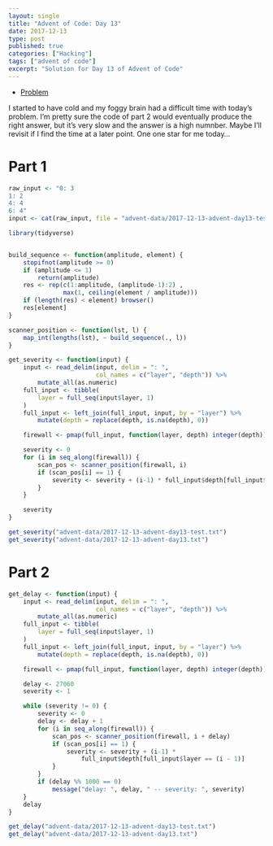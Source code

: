 ```yaml
---
layout: single
title: "Advent of Code: Day 13"
date: 2017-12-13
type: post
published: true
categories: ["Hacking"]
tags: ["advent of code"]
excerpt: "Solution for Day 13 of Advent of Code"
---
```


* [Problem](http://adventofcode.com/2017/day/13)


I started to have cold and my foggy brain had a difficult time with today's problem. I'm pretty sure the code of part 2 would eventually produce the right answer, but it's very slow and the answer is a high numnber. Maybe I'll revisit if I find the time at a later point. One one star for me today... 

# Part 1 


```r

raw_input <- "0: 3
1: 2
4: 4
6: 4"
input <- cat(raw_input, file = "advent-data/2017-12-13-advent-day13-test.txt")

library(tidyverse)


build_sequence <- function(amplitude, element) {
    stopifnot(amplitude >= 0)
    if (amplitude <= 1)
        return(amplitude)
    res <- rep(c(1:amplitude, (amplitude-1):2) ,
               max(1, ceiling(element / amplitude)))
    if (length(res) < element) browser()
    res[element]
}

scanner_position <- function(lst, l) {
    map_int(lengths(lst), ~ build_sequence(., l))
}

get_severity <- function(input) {
    input <- read_delim(input, delim = ": ",
                        col_names = c("layer", "depth")) %>%
        mutate_all(as.numeric)
    full_input <- tibble(
        layer = full_seq(input$layer, 1)
    )
    full_input <- left_join(full_input, input, by = "layer") %>%
        mutate(depth = replace(depth, is.na(depth), 0))

    firewall <- pmap(full_input, function(layer, depth) integer(depth))

    severity <- 0
    for (i in seq_along(firewall)) {
        scan_pos <- scanner_position(firewall, i)
        if (scan_pos[i] == 1) {
            severity <- severity + (i-1) * full_input$depth[full_input$layer == (i - 1)]
        }
    }

    severity
}

get_severity("advent-data/2017-12-13-advent-day13-test.txt")
get_severity("advent-data/2017-12-13-advent-day13.txt")
```

# Part 2

```r

get_delay <- function(input) {
    input <- read_delim(input, delim = ": ",
                        col_names = c("layer", "depth")) %>%
        mutate_all(as.numeric)
    full_input <- tibble(
        layer = full_seq(input$layer, 1)
    )
    full_input <- left_join(full_input, input, by = "layer") %>%
        mutate(depth = replace(depth, is.na(depth), 0))

    firewall <- pmap(full_input, function(layer, depth) integer(depth))

    delay <- 27060
    severity <- 1

    while (severity != 0) {
        severity <- 0
        delay <- delay + 1
        for (i in seq_along(firewall)) {
            scan_pos <- scanner_position(firewall, i + delay)
            if (scan_pos[i] == 1) {
                severity <- severity + (i-1) *
                    full_input$depth[full_input$layer == (i - 1)]
            }
        }
        if (delay %% 1000 == 0)
            message("delay: ", delay, " -- severity: ", severity)
    }
    delay
}

get_delay("advent-data/2017-12-13-advent-day13-test.txt")
get_delay("advent-data/2017-12-13-advent-day13.txt")


```

